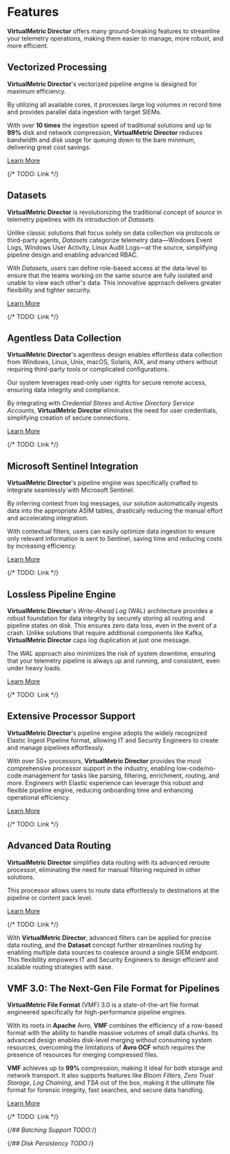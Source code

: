 # Features

**VirtualMetric Director** offers many ground-breaking features to streamline your telemetry operations, making them easier to manage, more robust, and more efficient.

## Vectorized Processing 

**VirtualMetric Director**'s vectorized pipeline engine is designed for maximum efficiency.

By utilizing all available cores, it processes large log volumes in record time and provides parallel data ingestion with target SIEMs.

With over **10 times** the ingestion speed of traditional solutions and up to **99%** disk and network compression, **VirtualMetric Director** reduces bandwidth and disk usage for queuing down to the bare minimum, delivering great cost savings.

[Learn More](.)

{/* TODO: Link */}

## Datasets

**VirtualMetric Director** is revolutionizing the traditional concept of _source_ in telemetry pipelines with its introduction of _Datasets_.

Unlike classic solutions that focus solely on data collection via protocols or third-party agents, _Datasets_ categorize telemetry data&mdash;Windows Event Logs, Windows User Activity, Linux Audit Logs&mdash;at the source, simplifying pipeline design and enabling advanced RBAC.

With _Datasets_, users can define role-based access at the data level to ensure that the teams working on the same source are fully isolated and unable to view each other's data. This innovative approach delivers greater flexibility and tighter security.

[Learn More](.)

{/* TODO: Link */}

## Agentless Data Collection

**VirtualMetric Director**'s agentless design enables effortless data collection from Windows, Linux, Unix, macOS, Solaris, AIX, and many others without requiring third-party tools or complicated configurations. 

Our system leverages read-only user rights for secure remote access, ensuring data integrity and compliance.

By integrating with _Credential Stores_ and _Active Directory Service Accounts_, **VirtualMetric Director** eliminates the need for user credentials, simplifying creation of secure connections.

[Learn More](.)

{/* TODO: Link */}

## Microsoft Sentinel Integration

**VirtualMetric Director**'s pipeline engine was specifically crafted to integrate seamlessly with Microsoft Sentinel.

By inferring context from log messages, our solution automatically ingests data into the appropriate ASIM tables, drastically reducing the manual effort and accelerating integration.

With contextual filters, users can easily optimize data ingestion to ensure only relevant information is sent to Sentinel, saving time and reducing costs by increasing efficiency.

[Learn More](.)

{/* TODO: Link */}

## Lossless Pipeline Engine

**VirtualMetric Director**'s _Write-Ahead Log_ (WAL) architecture provides a robust foundation for data integrity by securely storing all routing and pipeline states on disk. This ensures zero data loss, even in the event of a crash. Unlike solutions that require additional components like Kafka, **VirtualMetric Director** caps log duplication at just one message.

The _WAL_ approach also minimizes the risk of system downtime, ensuring that your telemetry pipeline is always up and running, and consistent, even under heavy loads.

[Learn More](.)

{/* TODO: Link */}

## Extensive Processor Support

**VirtualMetric Director**'s pipeline engine adopts the widely recognized Elastic Ingest Pipeline format, allowing IT and Security Engineers to create and manage pipelines effortlessly.

With over 50+ processors, **VirtualMetric Director** provides the most comprehensive processor support in the industry, enabling low-code/no-code management for tasks like parsing, filtering, enrichment, routing, and more. Engineers with Elastic experience can leverage this robust and flexible pipeline engine, reducing onboarding time and enhancing operational efficiency.

[Learn More](.)

{/* TODO: Link */}

## Advanced Data Routing

**VirtualMetric Director** simplifies data routing with its advanced reroute processor, eliminating the need for manual filtering required in other solutions.

This processor allows users to route data effortlessly to destinations at the pipeline or content pack level.

[Learn More](.)

{/* TODO: Link */}

With **VirtualMetric Director**, advanced filters can be applied for precise data routing, and the **Dataset** concept further streamlines routing by enabling multiple data sources to coalesce around a single SIEM endpoint. This flexibility empowers IT and Security Engineers to design efficient and scalable routing strategies with ease.

## VMF 3.0: The Next-Gen File Format for Pipelines

**VirtualMetric File Format** (VMF) 3.0 is a state-of-the-art file format engineered specifically for high-performance pipeline engines.

With its roots in **Apache** Avro, **VMF** combines the efficiency of a row-based format with the ability to handle massive volumes of small data chunks. Its advanced design enables disk-level merging without consuming system resources, overcoming the limitations of **Avro OCF** which requires the presence of resources for merging compressed files.

**VMF** achieves up to **99%** compression, making it ideal for both storage and network transport. It also supports features like _Bloom Filters_, _Zero Trust Storage_, _Log Chaining_, and _TSA_ out of the box, making it the ultimate file format for forensic integrity, fast searches, and secure data handling.

[Learn More](.)

{/* TODO: Link */}

{/*## Batching Support TODO:*/}

{/*## Disk Persistency TODO:*/}
